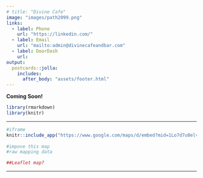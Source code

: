 ```yaml
---
# title: "Divine Cafe"
image: "images/path2099.png"
links:
  - label: Phone
    url: "https://linkedin.com/"
  - label: Email
    url: "mailto:admin@divinecafeandbar.com"
  - label: DoorDash
    url: 
output:   
  postcards::jolla:
    includes:
      after_body: "assets/footer.html"
---
```

 
**Coming Soon!**

<!-- Dear Local Customers, -->

<!-- We are relocating to Parc Village, Macquarie in 2022! -->
<!-- Checkout website for news or come by after the new year to our new cafe and bar.... -->

<!-- Merry Christmas, -->
<!-- from Cherie and team -->

```r
library(rmarkdown)
library(knitr)

```


***


```r
#iframe
knitr::include_app("https://www.google.com/maps/d/embed?mid=1Lo7d7u0elvj-2Bi0gmcd7ecPZYQfvfow&ehbc=2E312F", height="480")
  
#impove this map
#raw mapping data

##Leaflet map?
```

***

<!--Email updates-->
<!-- Old not working -->
<!-- <iframe src="https://www.google.com/maps/d/u/1/embed?mid=1-oJD653LPlhBvc9K1fwJvAMnq3HQ_YDp" width="640" height="480"></iframe> -->